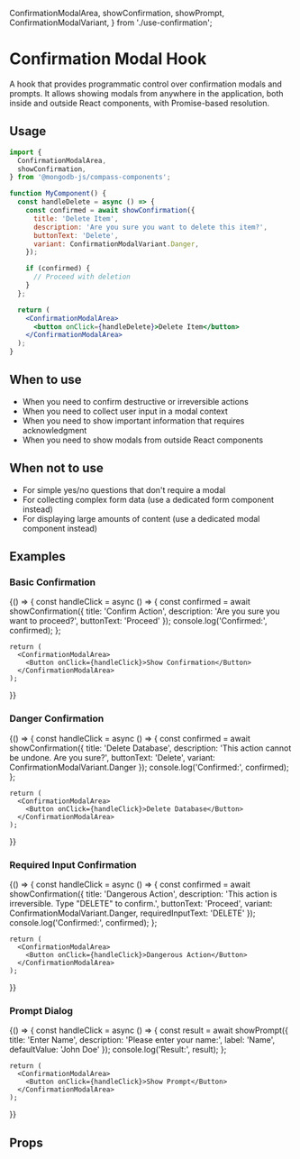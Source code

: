   ConfirmationModalArea,
  showConfirmation,
  showPrompt,
  ConfirmationModalVariant,
} from './use-confirmation';

<Meta title="Hooks/useConfirmationModal" component={ConfirmationModalArea} />

# Confirmation Modal Hook

A hook that provides programmatic control over confirmation modals and prompts. It allows showing modals from anywhere in the application, both inside and outside React components, with Promise-based resolution.

## Usage

```jsx
import {
  ConfirmationModalArea,
  showConfirmation,
} from '@mongodb-js/compass-components';

function MyComponent() {
  const handleDelete = async () => {
    const confirmed = await showConfirmation({
      title: 'Delete Item',
      description: 'Are you sure you want to delete this item?',
      buttonText: 'Delete',
      variant: ConfirmationModalVariant.Danger,
    });

    if (confirmed) {
      // Proceed with deletion
    }
  };

  return (
    <ConfirmationModalArea>
      <button onClick={handleDelete}>Delete Item</button>
    </ConfirmationModalArea>
  );
}
```

## When to use

- When you need to confirm destructive or irreversible actions
- When you need to collect user input in a modal context
- When you need to show important information that requires acknowledgment
- When you need to show modals from outside React components

## When not to use

- For simple yes/no questions that don't require a modal
- For collecting complex form data (use a dedicated form component instead)
- For displaying large amounts of content (use a dedicated modal component instead)

## Examples

### Basic Confirmation

<Story name="BasicConfirmation">
  {() => {
    const handleClick = async () => {
      const confirmed = await showConfirmation({
        title: 'Confirm Action',
        description: 'Are you sure you want to proceed?',
        buttonText: 'Proceed'
      });
      console.log('Confirmed:', confirmed);
    };

    return (
      <ConfirmationModalArea>
        <Button onClick={handleClick}>Show Confirmation</Button>
      </ConfirmationModalArea>
    );

}}

</Story>

### Danger Confirmation

<Story name="DangerConfirmation">
  {() => {
    const handleClick = async () => {
      const confirmed = await showConfirmation({
        title: 'Delete Database',
        description: 'This action cannot be undone. Are you sure?',
        buttonText: 'Delete',
        variant: ConfirmationModalVariant.Danger
      });
      console.log('Confirmed:', confirmed);
    };

    return (
      <ConfirmationModalArea>
        <Button onClick={handleClick}>Delete Database</Button>
      </ConfirmationModalArea>
    );

}}

</Story>

### Required Input Confirmation

<Story name="RequiredInputConfirmation">
  {() => {
    const handleClick = async () => {
      const confirmed = await showConfirmation({
        title: 'Dangerous Action',
        description: 'This action is irreversible. Type "DELETE" to confirm.',
        buttonText: 'Proceed',
        variant: ConfirmationModalVariant.Danger,
        requiredInputText: 'DELETE'
      });
      console.log('Confirmed:', confirmed);
    };

    return (
      <ConfirmationModalArea>
        <Button onClick={handleClick}>Dangerous Action</Button>
      </ConfirmationModalArea>
    );

}}

</Story>

### Prompt Dialog

<Story name="PromptDialog">
  {() => {
    const handleClick = async () => {
      const result = await showPrompt({
        title: 'Enter Name',
        description: 'Please enter your name:',
        label: 'Name',
        defaultValue: 'John Doe'
      });
      console.log('Result:', result);
    };

    return (
      <ConfirmationModalArea>
        <Button onClick={handleClick}>Show Prompt</Button>
      </ConfirmationModalArea>
    );

}}

</Story>

## Props

<Controls />
